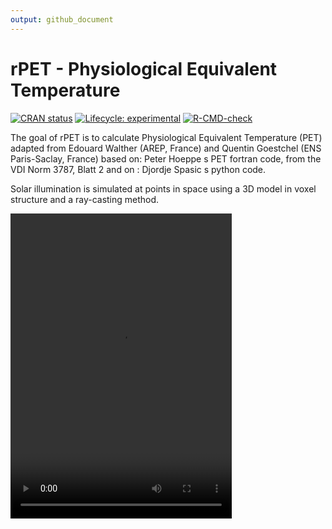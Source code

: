```yaml
---
output: github_document
---
```

<!-- README.md is generated from README.Rmd. Please edit that file -->

# rPET - Physiological Equivalent Temperature

<!-- badges: start -->

[![CRAN
status](https://www.r-pkg.org/badges/version/rPET)](https://CRAN.R-project.org/package=rPET)
[![Lifecycle: experimental](https://img.shields.io/badge/lifecycle-experimental-orange.svg)](https://lifecycle.r-lib.org/articles/stages.html#experimental)
[![R-CMD-check](https://github.com/fpirotti/rPET/workflows/R-CMD-check/badge.svg)](https://github.com/fpirotti/rPET/actions)
<!-- badges: end -->

The goal of rPET is to calculate Physiological Equivalent Temperature
(PET) adapted from Edouard Walther (AREP, France) and Quentin Goestchel
(ENS Paris-Saclay, France) based on: Peter Hoeppe s PET fortran code,
from the VDI Norm 3787, Blatt 2 and on : Djordje Spasic s python code.
 
Solar illumination is simulated at points in space using a 3D model 
in voxel structure and a ray-casting method.

<video width="354" height="488" autoplay>
  <source src="man/figures/sim.mp4" type="video/mp4"> 
Your browser does not support the video tag.
</video>

<img src="man/figures/readme1.png"   style="width:100%; max-width: 400px !important;"/>
Figure 1. Example over a UAV lidar flight with 5000 points per square meter.
 
<img src="man/figures/readme1.png"   style="width:100%; max-width: 400px !important;"/>
Figure 1. Example over a UAV lidar flight with 5000 points per square meter.

the RayShader function was taken partly from the work of 
[tylermorganwal's rayshader for R](https://github.com/tylermorganwall/rayshader){target="_blank"}
but adapted to point clouds. For more detail see 
[Pirotti et al. publication](https://github.com/tylermorganwall/rayshader "Taylemoraganwal Rayshader")
 

## Installation

**NOT YET AVAILABLE ON CRAN** You can install the released version of rPET from
[CRAN](https://CRAN.R-project.org) with:

``` r
install.packages("rPET")
```

And the development version from [GitHub](https://github.com/) with:

``` r
# install.packages("devtools")
devtools::install_github("fpirotti/rPET")
```

## Example

This is a basic example which shows you how to solve a common problem:

``` r
library(rPET)
## basic example code
```
